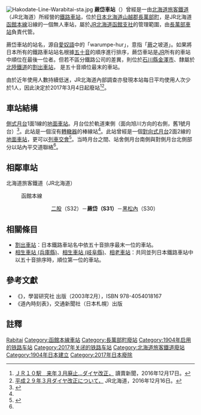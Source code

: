 {{noteTA
|T=zh-tw:蕨岱車站;zh-hk:蕨岱站;zh-cn:蕨岱站;
|1=zh-tw:蕨岱車站;zh-hk:蕨岱站;zh-cn:蕨岱站;
}}
{{日本車站資訊
|公司色= #ccc
|文字色= #000
|站名 = 蕨岱車站
|圖片 =Warabitai-station.JPG
|pxl = 
|圖片說明 =由[[守車|守車]]改裝而成的候車室（重新塗裝後攝於2015年）
|日文原名 =蕨岱
|平假名 =わらびたい
|羅馬拼音 =Warabitai
|副站名 = 
|所屬公司 = [[北海道旅客鐵道|北海道旅客鐵道]]（JR北海道）
|電報略號 =タイ
|車站編號 =（{{車站編號c|#ed1c23|S31}}）
|所在地 = [[北海道|北海道]][[山越郡|山越郡]][[長萬部町|長萬部町]]字蕨岱
|車站構造 = [[地面車站|地面車站]]
|月台配置 =1面1線
|所屬路線 = {{color|#ed1c23|■}}[[函館本線|函館本線]]
|前一站 =S32 [[二股車站|二股]]
|前一站距離 =6.0
|後一站距離=5.4
|後一站 =[[黑松內車站|黑松內]] S30
|距離 =126.9
|起點站 = [[函館車站|函館]]
|啟用年月日 = 1904年（[[明治|明治]]37年）10月15日
|廢站年月日= 2017年（[[平成|平成]]29年）3月4日
|乘客人數= 0
|上下車人次 =
|統計年度 =2013年
|轉車 =
|備註 =無人車站
}}
[[File:Hakodate-Line-Warabitai-sta.jpg|thumb]]
'''蕨岱車站'''（{{jpn|j=蕨岱駅|hg=わらびたいえき|rm=Warabitai eki|f=y}}）曾經是一由[[北海道旅客鐵道|北海道旅客鐵道]]（JR北海道）所經營的[[鐵路車站|鐵路車站]]，位於[[日本|日本]][[北海道|北海道]][[山越郡|山越郡]][[長萬部町|長萬部町]]，是JR北海道[[函館本線|函館本線]]沿線的一個無人車站，屬於[[北海道旅客鐵道函館支社|JR北海道函館支社]]的管理範圍，由[[長萬部車站|長萬部車站]]負責代管。

蕨岱車站的站名，源自[[愛奴語|愛奴語]]中的「warumpe-hur」，意指「[[蕨|蕨]]之坡道」。如果將日本所有的鐵路車站站名根據[[五十音|五十音]]的順序進行排序，蕨岱車站是[[JR|JR]]所有的車站中順位在最後一位者。但若不區分鐵路公司的差異，則位於[[石川縣|石川縣]][[金澤市|金澤市]]、隸屬於[[北陸鐵道|北陸鐵道]]的[[割出車站_(石川縣)|割出車站]]，
是五十音順位最末的車站。

由於近年使用人數持續低迷，JR北海道內部調查亦發現本站每日平均使用人次少於1人，因此決定於2017年3月4日起廢站<ref>[http://www.yomiuri.co.jp/hokkaido/news/20161217-OYTNT50032.html ＪＲ１０駅　来年３月廃止…ダイヤ改正，] {{Wayback|url=http://www.yomiuri.co.jp/hokkaido/news/20161217-OYTNT50032.html |date=20161226221952 }}讀賣新聞，2016年12月17日。</ref><ref>[http://www.jrhokkaido.co.jp/press/2016/161216-3.pdf 平成２９年３月ダイヤ改正について，] {{Wayback|url=http://www.jrhokkaido.co.jp/press/2016/161216-3.pdf |date=20161216091740 }}JR北海道，2016年12月16日。</ref>。
== 車站結構 ==
[[側式月台|側式月台]]1面1線的[[地面車站|地面車站]]。月台位於軌道東側（面向旭川方向的右側，舊1號月台）<ref name="bunken1993">{{Cite book|editor=[[宮脇俊三|宮脇俊三]]|others=[[原田勝正|原田勝正]]|title=JR・私鉄全線各駅停車1 北海道630駅|publisher=[[小学館|小学館]]|date=1993-06|page=44|isbn=4-09-395401-1}}</ref>。此站是一個沒有[[轉轍器|轉轍器]]的棒線站<ref name="bunken1993"/>。此站曾經是一個[[對向式月台|對向式月台]]2面2線的[[地面車站|地面車站]]，更可以[[列車交會|列車交會]]<ref name="bunken1983">{{Cite book|editor=宮脇俊三|others=原田勝正|title=国鉄全線各駅停車1 北海道690駅|publisher=[[小学館|小学館]]|date=1983-07|page=29|isbn=4-09-395101-2}}</ref>。当時月台之間、站舍側月台南側與對側月台北側部分以站內平交道聯絡<ref name="bunken1983"/>。
==相鄰車站==
; 北海道旅客鐵道（JR北海道）
: {{color|#ed1c23|■}}函館本線
::: [[二股站|二股]]（S32）－'''蕨岱（S31）'''－[[黑松內站|黑松內]]（S30）

==相關條目==
* [[割出車站|割出車站]]：日本鐵路車站名中依五十音排序最末一位的車站。
* [[相生車站_(兵庫縣)|相生車站 (兵庫縣)]]、[[相生車站_(岐阜縣)|相生車站 (岐阜縣)]]、[[相老車站|相老車站]]：共同並列日本鐵路車站中以五十音排序時，順位第一位的車站。

==參考文獻==
* 《{{lang|ja|JR全線・全駅舎 東日本編}}》，學習研究社 出版（2003年2月），ISBN 978-4054018167
* 《道內時刻表》，交通新聞社（日本札幌）出版

==註釋==
<references/>

{{函館本線2}}

{{DEFAULTSORT:Warabitai}}
[[Category:日本鐵路車站_Wa|Rabitai]]
[[Category:函館本線車站|Category:函館本線車站]]
[[Category:長萬部町廢站|Category:長萬部町廢站]]
[[Category:1904年启用的铁路车站|Category:1904年启用的铁路车站]]
[[Category:2017年关闭的铁路车站|Category:2017年关闭的铁路车站]]
[[Category:北海道旅客鐵道廢站|Category:北海道旅客鐵道廢站]]
[[Category:1904年日本建立|Category:1904年日本建立]]
[[Category:2017年日本廢除|Category:2017年日本廢除]]